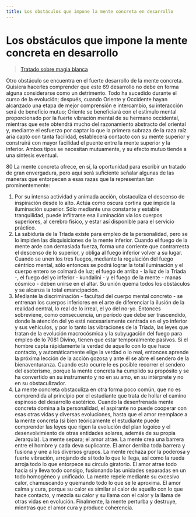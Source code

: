 ```yaml
---
title: Los obstáculos que impone la mente concreta en desarrollo
---
```


# Los obstáculos que impone la mente concreta en desarrollo

> [Tratado sobre magia blanca](/tratado-sobre-magia-blanca/regla-2#es69)

Otro obstáculo se encuentra en el fuerte desarrollo de la mente concreta. Quisiera hacerles comprender que este <Pin lang="es">69</Pin> desarrollo no debe en forma alguna considerarse como un detrimento. Todo ha sucedido durante el curso de la evolución; después, cuando Oriente y Occidente hayan alcanzado una etapa de mejor comprensión e intercambio, su interacción será de beneficio mutuo; Oriente se beneficiará con el estímulo mental proporcionado por la fuerte vibración mental de su hermano occidental, mientras que este obtendrá mucho del razonamiento abstracto del oriental y, mediante el esfuerzo por captar lo que la primera subraza de la raza raíz aria captó con tanta facilidad, establecerá contacto con su mente superior y construirá con mayor facilidad el puente entre la mente superior y la inferior. Ambos tipos se necesitan mutuamente, y su efecto mutuo tiende a una síntesis eventual.

<p><Pin lang="en">80</Pin> La mente concreta ofrece, en sí, la oportunidad para escribir un tratado de gran envergadura, pero aquí será suficiente señalar algunas de las maneras que entorpecen a esas razas que la representan tan prominentemente:</p>

1. Por su intensa actividad y animada acción, obstaculiza el descenso de inspiración desde lo alto. Actúa como oscura cortina que impide la iluminación superior. Sólo mediante una constante y estable tranquilidad, puede infiltrarse esa iluminación vía los cuerpos superiores, al cerebro físico, y estar así disponible para el servicio práctico.
2. La sabiduría de la Tríada existe para empleo de la personalidad, pero se lo impiden las disquisiciones de la mente inferior. Cuando el fuego de la mente arde con demasiada fuerza, forma una corriente que contrarresta el descenso de lo superior, y obliga al fuego inferior volver a su lugar. Cuando se unen los tres fuegos, mediante la regulación del fuego céntrico mental, sólo entonces se podrá lograr la total iluminación y el cuerpo entero se colmará de luz; el fuego de arriba - la luz de la Tríada -, el fuego del yo inferior - kundalini - y el fuego de la mente - manas cósmico - deben unirse en el altar. Su unión quema todos los obstáculos y se alcanza la total emancipación.
3. Mediante la discriminación - facultad del cuerpo mental concreto - se entrenan los cuerpos inferiores en el arte de diferenciar la ilusión de la realidad central, lo real de lo irreal, el yo del no-yo. Entonces sobreviene, como consecuencia, un período que debe ser trascendido, donde la atención del yo está necesariamente centrada en el yo inferior y sus vehículos, y por lo tanto las vibraciones de la Tríada, las leyes que tratan de la evolución macrocósmica y la subyugación del fuego para empleo de lo <Pin lang="es">70</Pin><Pin lang="en">81</Pin> Divino, tienen que estar temporalmente pasivos. Si el hombre capta rápidamente la verdad de aquello con lo que hace contacto, y automáticamente elige la verdad o lo real, entonces aprende la próxima lección de la acción gozosa y ante él se abre el sendero de la bienaventuranza. Cuando esto ocurre le es posible recorrer el sendero del esoterismo, porque la mente concreta ha cumplido su propósito y se ha convertido en su instrumento y no en su amo, en su intérprete y no en su obstaculizador.
4. La mente concreta obstaculiza en otra forma poco común, que no es comprendida al principio por el estudiante que trata de hollar el camino espinoso del desarrollo esotérico. Cuando la desenfrenada mente concreta domina a la personalidad, el aspirante no puede cooperar con esas otras vidas y diversas evoluciones, hasta que el amor reemplace a la mente concreta (si bien teóricamente el estudiante puede comprender las leyes que rigen la evolución del plan logoico y el desenvolvimiento de otras entidades solares, además de su propia Jerarquía). La mente separa; el amor atrae. La mente crea una barrera entre el hombre y cada deva suplicante. El amor derriba toda barrera y fusiona y une a los diversos grupos. La mente rechaza por la poderosa y fuerte vibración, arrojando de sí todo lo que le llega, así como la rueda arroja todo lo que entorpece su círculo giratorio. El amor atrae todo hacia sí y lleva todo consigo, fusionando las unidades separadas en un todo homogéneo y unificado. La mente repele mediante su excesivo calor, chamuscando y quemando todo lo que se le aproxima. El amor calma y cura, porque su calor es similar al calor de aquello con lo que hace contacto, y mezcla su calor y su llama con el calor y la llama de otras vidas en evolución. Finalmente, la mente perturba y destruye, mientras que el amor cura y produce coherencia.

